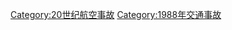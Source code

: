 {{Year by category
|m=1
|c=9
|d=8
|y=8
|cat=航空事故
|sortkey=Aviation accidents
|parent=20世纪航空事故
|subcat=1988年交通事故
}}

[[Category:20世纪航空事故|Category:20世纪航空事故]]
[[Category:1988年交通事故|Category:1988年交通事故]]